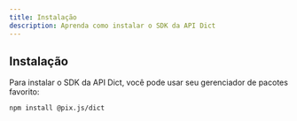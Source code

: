 ```yaml
---
title: Instalação
description: Aprenda como instalar o SDK da API Dict
---
```


## Instalação

Para instalar o SDK da API Dict, você pode usar seu gerenciador de pacotes favorito:

```bash
npm install @pix.js/dict
